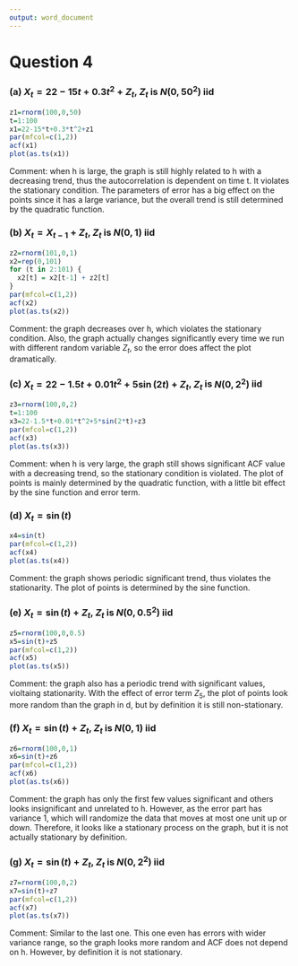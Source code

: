 ```yaml
---
output: word_document
---
```

# Question 4
### (a) $X_t = 22 - 15t + 0.3t^2 + Z_t$, $Z_t$ is $N(0,50^2)$ iid
```r
z1=rnorm(100,0,50)
t=1:100
x1=22-15*t+0.3*t^2+z1
par(mfcol=c(1,2))
acf(x1)
plot(as.ts(x1))
```

Comment: when h is large, the graph is still highly related to h with a decreasing trend, thus the autocorrelation is dependent on time t. It violates the stationary condition. The parameters of error has a big effect on the points since it has a large variance, but the overall trend is still determined by the quadratic function.

### (b) $X_t = X_{t - 1} + Z_t$, $Z_t$ is $N(0,1)$ iid
```r
z2=rnorm(101,0,1)
x2=rep(0,101)
for (t in 2:101) {
  x2[t] = x2[t-1] + z2[t]
}
par(mfcol=c(1,2))
acf(x2)
plot(as.ts(x2))
```

Comment: the graph decreases over h, which violates the stationary condition. Also, the graph actually changes significantly every time we run with different random variable $Z_t$, so the error does affect the plot dramatically.

### (c) $X_t = 22 - 1.5t + 0.01t^2 + 5\sin(2t) + Z_t$, $Z_t$ is $N(0,2^2)$ iid
```r
z3=rnorm(100,0,2)
t=1:100
x3=22-1.5*t+0.01*t^2+5*sin(2*t)+z3
par(mfcol=c(1,2))
acf(x3)
plot(as.ts(x3))
```

Comment: when h is very large, the graph still shows significant ACF value with a decreasing trend, so the stationary condition is violated. The plot of points is mainly determined by the quadratic function, with a little bit effect by the sine function and error term.

### (d) $X_t = \sin(t)$
```r
x4=sin(t)
par(mfcol=c(1,2))
acf(x4)
plot(as.ts(x4))
```

Comment: the graph shows periodic significant trend, thus violates the stationarity. The plot of points is determined by the sine function.

### (e) $X_t = \sin(t) + Z_t$, $Z_t$ is $N(0,0.5^2)$ iid
```r
z5=rnorm(100,0,0.5)
x5=sin(t)+z5
par(mfcol=c(1,2))
acf(x5)
plot(as.ts(x5))
```

Comment: the graph also has a periodic trend with significant values, violtaing stationarity. With the effect of error term $Z_5$, the plot of points look more random than the graph in d, but by definition it is still non-stationary.

### (f) $X_t = \sin(t) + Z_t$, $Z_t$ is $N(0,1)$ iid
```r
z6=rnorm(100,0,1)
x6=sin(t)+z6
par(mfcol=c(1,2))
acf(x6)
plot(as.ts(x6))
```

Comment: the graph has only the first few values significant and others looks insignificant and unrelated to h. However, as the error part has variance 1, which will randomize the data that moves at most one unit up or down. Therefore, it looks like a stationary process on the graph, but it is not actually stationary by definition.

### (g) $X_t = \sin(t) + Z_t$, $Z_t$ is $N(0,2^2)$ iid
```r
z7=rnorm(100,0,2)
x7=sin(t)+z7
par(mfcol=c(1,2))
acf(x7)
plot(as.ts(x7))
```

Comment: Similar to the last one. This one even has errors with wider variance range, so the graph looks more random and ACF does not depend on h. However, by definition it is not stationary.